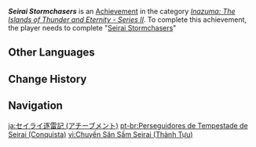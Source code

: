 {{Achievement Infobox
|title        = Seirai Stormchasers
|id           = 80108
|order id     = 0111
|category     = Inazuma: The Islands of Thunder and Eternity - Series II
|description  = Complete "[[Seirai Stormchasers]]"
|requirements = 
|primogems    = 10
|tracking     = 
|topic        = 
}}
'''''Seirai Stormchasers''''' is an [[Achievement]] in the category ''[[Inazuma: The Islands of Thunder and Eternity - Series II]]''. To complete this achievement, the player needs to complete "[[Seirai Stormchasers]]"
<!--
==Trivia==

==Video Guides==
{{EVT
|video1   = 
|caption1 = 
}}
-->
==Other Languages==
{{Other Languages|Seirai Stormchasers}}

==Change History==
{{Change History|2.1}}
<!--
==References==
{{Reflist}}
-->
==Navigation==
{{Achievement Navbox|Inazuma: The Islands of Thunder and Eternity - Series II}}

[[ja:セイライ逐雷記 (アチーブメント)]]
[[pt-br:Perseguidores de Tempestade de Seirai (Conquista)]]
[[vi:Chuyến Săn Sấm Seirai (Thành Tựu)]]